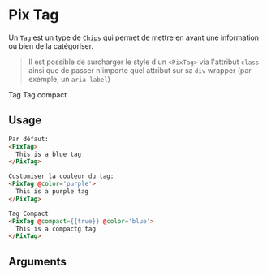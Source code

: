 
<Meta
  title='Basics/Tag'
  component='PixTag'
  decorators={[centered]}
  argTypes={stories.argTypes}
/>

# Pix Tag

Un `Tag` est un type de `Chips` qui permet de mettre en avant une information ou bien de la catégoriser.

> Il est possible de surcharger le style d'un `<PixTag>` via l'attribut `class` ainsi que de passer n'importe quel attribut sur sa `div` wrapper (par exemple, un `aria-label`)

<Canvas isColumn>
  Tag
  <Story name="Tag" story={stories.tag} height="60px" />
  Tag compact
  <Story name="Compact Tag" story={stories.compactTag} height="60px" />
</Canvas>

## Usage

```html
Par défaut:
<PixTag>
  This is a blue tag
</PixTag>

Customiser la couleur du tag:
<PixTag @color='purple'>
  This is a purple tag
</PixTag>

Tag Compact
<PixTag @compact={{true}} @color='blue'>
  This is a compactg tag
</PixTag>
```

## Arguments

<ArgsTable story="Tag" />
